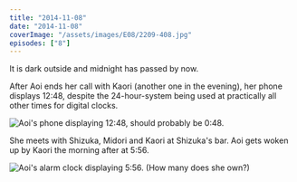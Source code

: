 ```yaml
---
title: "2014-11-08"
date: "2014-11-08"
coverImage: "/assets/images/E08/2209-408.jpg"
episodes: ["8"]
---
```


It is dark outside and midnight has passed by now.

<Alert>
  <CircleAlert />
  <AlertDescription>
    After Aoi ends her call with Kaori (another one in the evening), her phone
    displays 12:48, despite the 24-hour-system being used at practically all
    other times for digital clocks.
  </AlertDescription>
</Alert>

![Aoi's phone displaying 12:48, should probably be 0:48.](/assets/images/E08/2002-329.jpg)

She meets with Shizuka, Midori and Kaori at Shizuka's bar. Aoi gets woken up by Kaori the morning after at 5:56.

![Aoi's alarm clock displaying 5:56. (How many does she own?)](/assets/images/E08/2218-330.jpg)
